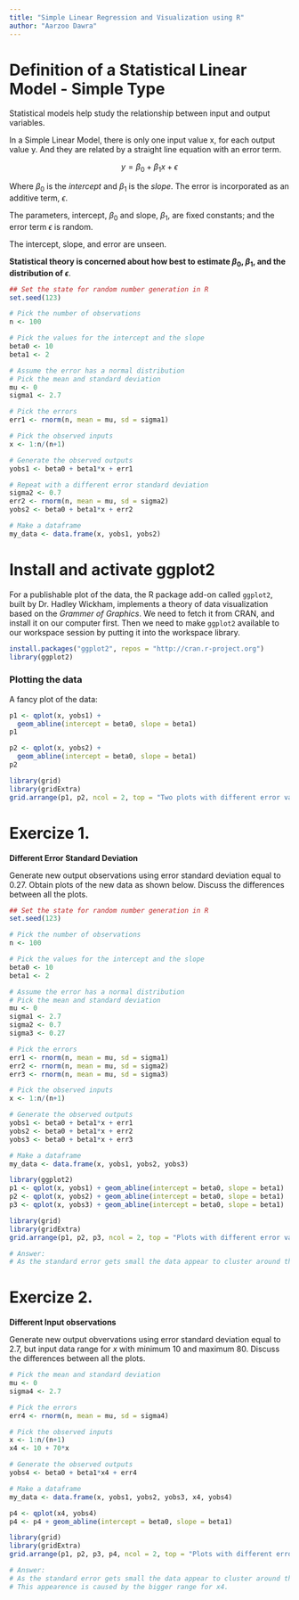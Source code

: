 ---
title: "Simple Linear Regression and Visualization using R"
author: "Aarzoo Dawra"
---

# Definition of a Statistical Linear Model - Simple Type

Statistical models help study the relationship between input and output variables.

In a Simple Linear Model, there is only one input value x, for each output value y. And they are related by a straight line equation with an error term.

$$ y = \beta_0 + \beta_1  x + \epsilon $$

Where $\beta_0$ is the _intercept_ and $\beta_1$ is the _slope_. The error is incorporated as an additive term, $\epsilon$.

The parameters, intercept, $\beta_0$ and slope, $\beta_1$, are fixed constants; and the error term $\epsilon$ is random. 

The intercept, slope, and error are unseen. 

**Statistical theory is concerned about how best to estimate $\beta_0$, $\beta_1$, and the distribution of $\epsilon$**.  


```{r}
## Set the state for random number generation in R
set.seed(123)

# Pick the number of observations
n <- 100

# Pick the values for the intercept and the slope
beta0 <- 10
beta1 <- 2

# Assume the error has a normal distribution
# Pick the mean and standard deviation
mu <- 0
sigma1 <- 2.7

# Pick the errors
err1 <- rnorm(n, mean = mu, sd = sigma1)

# Pick the observed inputs
x <- 1:n/(n+1)

# Generate the observed outputs
yobs1 <- beta0 + beta1*x + err1

# Repeat with a different error standard deviation
sigma2 <- 0.7
err2 <- rnorm(n, mean = mu, sd = sigma2)
yobs2 <- beta0 + beta1*x + err2

# Make a dataframe
my_data <- data.frame(x, yobs1, yobs2)

```

# Install and activate ggplot2

For a publishable plot of the data, the R package add-on called `ggplot2`, built by Dr. Hadley Wickham, implements a theory of data visualization based on the _Grammer of Graphics_. We need to fetch it from CRAN, and install it on our computer first. Then we need to make `ggplot2` available to our workspace session by putting it into the workspace library.

```{r}
install.packages("ggplot2", repos = "http://cran.r-project.org")
library(ggplot2)
```


### Plotting the data

A fancy plot of the data:

```{r}
p1 <- qplot(x, yobs1) + 
  geom_abline(intercept = beta0, slope = beta1)
p1
```

```{r}
p2 <- qplot(x, yobs2) + 
  geom_abline(intercept = beta0, slope = beta1)
p2
```

```{r grid.arrange}
library(grid)
library(gridExtra)
grid.arrange(p1, p2, ncol = 2, top = "Two plots with different error variances")
```

# Exercize 1. 

**Different Error Standard Deviation**

Generate new output observations using error standard deviation equal to $0.27$. Obtain plots of the new data as shown below.  Discuss the differences between all the plots.

```{r}
## Set the state for random number generation in R
set.seed(123)

# Pick the number of observations
n <- 100

# Pick the values for the intercept and the slope
beta0 <- 10
beta1 <- 2

# Assume the error has a normal distribution
# Pick the mean and standard deviation
mu <- 0
sigma1 <- 2.7
sigma2 <- 0.7
sigma3 <- 0.27

# Pick the errors
err1 <- rnorm(n, mean = mu, sd = sigma1)
err2 <- rnorm(n, mean = mu, sd = sigma2)
err3 <- rnorm(n, mean = mu, sd = sigma3)

# Pick the observed inputs
x <- 1:n/(n+1)

# Generate the observed outputs
yobs1 <- beta0 + beta1*x + err1
yobs2 <- beta0 + beta1*x + err2
yobs3 <- beta0 + beta1*x + err3

# Make a dataframe
my_data <- data.frame(x, yobs1, yobs2, yobs3)
```

```{r}
library(ggplot2)
p1 <- qplot(x, yobs1) + geom_abline(intercept = beta0, slope = beta1)
p2 <- qplot(x, yobs2) + geom_abline(intercept = beta0, slope = beta1)
p3 <- qplot(x, yobs3) + geom_abline(intercept = beta0, slope = beta1)
```

```{r}
library(grid)
library(gridExtra)
grid.arrange(p1, p2, p3, ncol = 2, top = "Plots with different error variances")
```

```{r}
# Answer:
# As the standard error gets small the data appear to cluster around the true line tightly since the x range is the same in all the plots  
```


# Exercize 2. 

**Different Input observations**

Generate new output obvervations using error standard deviation equal to $2.7$, but input data range for $x$ with minimum $10$ and maximum $80$. Discuss the differences between all the plots. 

```{r}
# Pick the mean and standard deviation
mu <- 0
sigma4 <- 2.7

# Pick the errors
err4 <- rnorm(n, mean = mu, sd = sigma4)

# Pick the observed inputs
x <- 1:n/(n+1)
x4 <- 10 + 70*x

# Generate the observed outputs
yobs4 <- beta0 + beta1*x4 + err4

# Make a dataframe
my_data <- data.frame(x, yobs1, yobs2, yobs3, x4, yobs4)
```

```{r}
p4 <- qplot(x4, yobs4)
p4 <- p4 + geom_abline(intercept = beta0, slope = beta1)
```

```{r}
library(grid)
library(gridExtra)
grid.arrange(p1, p2, p3, p4, ncol = 2, top = "Plots with different error variances")
```

```{r}
# Answer:
# As the standard error gets small the data appear to cluster around the true line tightly since the x range is the same in three plots; but, in the plot with x4 the data also appears to cluster tightly even though the standard error is the same as the first plot. 
# This appearence is caused by the bigger range for x4.
```


